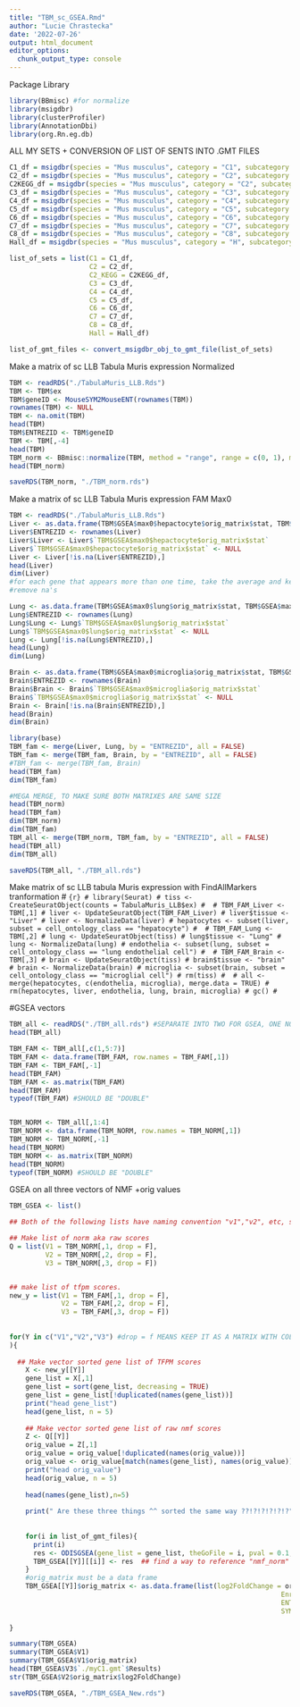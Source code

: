 ```yaml
---
title: "TBM_sc_GSEA.Rmd"
author: "Lucie Chrastecka"
date: '2022-07-26'
output: html_document
editor_options: 
  chunk_output_type: console
---
```


Package Library
```r
library(BBmisc) #for normalize
library(msigdbr)
library(clusterProfiler)
library(AnnotationDbi)
library(org.Rn.eg.db)

```

ALL MY SETS + CONVERSION OF LIST OF SENTS INTO .GMT FILES
```r
C1_df = msigdbr(species = "Mus musculus", category = "C1", subcategory = "")
C2_df = msigdbr(species = "Mus musculus", category = "C2", subcategory = "CGP")
C2KEGG_df = msigdbr(species = "Mus musculus", category = "C2", subcategory = "CP:KEGG")
C3_df = msigdbr(species = "Mus musculus", category = "C3", subcategory = "MIR:MIRDB")
C4_df = msigdbr(species = "Mus musculus", category = "C4", subcategory = "CGN")
C5_df = msigdbr(species = "Mus musculus", category = "C5", subcategory = "BP")
C6_df = msigdbr(species = "Mus musculus", category = "C6", subcategory = "")
C7_df = msigdbr(species = "Mus musculus", category = "C7", subcategory = "IMMUNESIGDB")
C8_df = msigdbr(species = "Mus musculus", category = "C8", subcategory = "") #update on all
Hall_df = msigdbr(species = "Mus musculus", category = "H", subcategory = "")

list_of_sets = list(C1 = C1_df,
                    C2 = C2_df,
                    C2_KEGG = C2KEGG_df,
                    C3 = C3_df,
                    C4 = C4_df,
                    C5 = C5_df,
                    C6 = C6_df,
                    C7 = C7_df,
                    C8 = C8_df,
                    Hall = Hall_df)

list_of_gmt_files <- convert_msigdbr_obj_to_gmt_file(list_of_sets)
```

Make a matrix of sc LLB Tabula Muris expression Normalized
```r
TBM <- readRDS("./TabulaMuris_LLB.Rds")
TBM <- TBM$ex
TBM$geneID <- MouseSYM2MouseENT(rownames(TBM))
rownames(TBM) <- NULL
TBM <- na.omit(TBM)
head(TBM)
TBM$ENTREZID <- TBM$geneID
TBM <- TBM[,-4]
head(TBM)
TBM_norm <- BBmisc::normalize(TBM, method = "range", range = c(0, 1), margin = 1L, on.constant = "quiet")#normalize this to be between 0-1, always must have 1 and 0 in each row
head(TBM_norm)

saveRDS(TBM_norm, "./TBM_norm.rds")

```
Make a matrix of sc LLB Tabula Muris expression FAM Max0
```r
TBM <- readRDS("./TabulaMuris_LLB.Rds")
Liver <- as.data.frame(TBM$GSEA$max0$hepactocyte$orig_matrix$stat, TBM$GSEA$max0$hepactocyte$orig_matrix$ENTREZID)
Liver$ENTREZID <- rownames(Liver)
Liver$Liver <- Liver$`TBM$GSEA$max0$hepactocyte$orig_matrix$stat`
Liver$`TBM$GSEA$max0$hepactocyte$orig_matrix$stat` <- NULL
Liver <- Liver[!is.na(Liver$ENTREZID),]
head(Liver)
dim(Liver)
#for each gene that appears more than one time, take the average and keep only one instance
#remove na's

Lung <- as.data.frame(TBM$GSEA$max0$lung$orig_matrix$stat, TBM$GSEA$max0$lung$orig_matrix$ENTREZID)
Lung$ENTREZID <- rownames(Lung)
Lung$Lung <- Lung$`TBM$GSEA$max0$lung$orig_matrix$stat`
Lung$`TBM$GSEA$max0$lung$orig_matrix$stat` <- NULL
Lung <- Lung[!is.na(Lung$ENTREZID),]
head(Lung)
dim(Lung)

Brain <- as.data.frame(TBM$GSEA$max0$microglia$orig_matrix$stat, TBM$GSEA$max0$microglia$orig_matrix$ENTREZID)
Brain$ENTREZID <- rownames(Brain)
Brain$Brain <- Brain$`TBM$GSEA$max0$microglia$orig_matrix$stat`
Brain$`TBM$GSEA$max0$microglia$orig_matrix$stat` <- NULL
Brain <- Brain[!is.na(Brain$ENTREZID),]
head(Brain)
dim(Brain)

library(base)
TBM_fam <- merge(Liver, Lung, by = "ENTREZID", all = FALSE)
TBM_fam <- merge(TBM_fam, Brain, by = "ENTREZID", all = FALSE)
#TBM_fam <- merge(TBM_fam, Brain)
head(TBM_fam)
dim(TBM_fam)

#MEGA MERGE, TO MAKE SURE BOTH MATRIXES ARE SAME SIZE
head(TBM_norm)
head(TBM_fam)
dim(TBM_norm)
dim(TBM_fam)
TBM_all <- merge(TBM_norm, TBM_fam, by = "ENTREZID", all = FALSE)
head(TBM_all)
dim(TBM_all)

saveRDS(TBM_all, "./TBM_all.rds")
```

Make matrix of sc LLB tabula Muris expression with FindAllMarkers tranformation
# ```{r}
# library(Seurat)
# tiss <- CreateSeuratObject(counts = TabulaMuris_LLB$ex)
# 
# TBM_FAM_Liver <- TBM[,1]
# liver <- UpdateSeuratObject(TBM_FAM_Liver)
# liver$tissue <- "Liver"
# liver <- NormalizeData(liver)
# hepatocytes <- subset(liver, subset = cell_ontology_class == "hepatocyte")
# 
# TBM_FAM_Lung <- TBM[,2]
# lung <- UpdateSeuratObject(tiss)
# lung$tissue <- "Lung"
# lung <- NormalizeData(lung)
# endothelia <- subset(lung, subset = cell_ontology_class == "lung endothelial cell")
# 
# TBM_FAM_Brain <- TBM[,3]
# brain <- UpdateSeuratObject(tiss)
# brain$tissue <- "brain"
# brain <- NormalizeData(brain)
# microglia <- subset(brain, subset = cell_ontology_class == "microglial cell")
# rm(tiss)
# 
# all <- merge(hepatocytes, c(endothelia, microglia), merge.data = TRUE)
# rm(hepatocytes, liver, endothelia, lung, brain, microglia)
# gc()
# ```


#GSEA vectors
```r
TBM_all <- readRDS("./TBM_all.rds") #SEPARATE INTO TWO FOR GSEA, ONE NORMALIZED (FOR COLOR) ONE FAM (FOR GSEA)
head(TBM_all)

TBM_FAM <- TBM_all[,c(1,5:7)]
TBM_FAM <- data.frame(TBM_FAM, row.names = TBM_FAM[,1])
TBM_FAM <- TBM_FAM[,-1]
head(TBM_FAM)
TBM_FAM <- as.matrix(TBM_FAM)
head(TBM_FAM)
typeof(TBM_FAM) #SHOULD BE "DOUBLE"


TBM_NORM <- TBM_all[,1:4]
TBM_NORM <- data.frame(TBM_NORM, row.names = TBM_NORM[,1])
TBM_NORM <- TBM_NORM[,-1]
head(TBM_NORM)
TBM_NORM <- as.matrix(TBM_NORM)
head(TBM_NORM)
typeof(TBM_NORM) #SHOULD BE "DOUBLE"

```

GSEA on all three vectors of NMF +orig values
```r

TBM_GSEA <- list()

## Both of the following lists have naming convention "v1","v2", etc, so you can index them in a single for loop by assigning the loop variable as the character string.

## Make list of norm aka raw scores
Q = list(V1 = TBM_NORM[,1, drop = F],
         V2 = TBM_NORM[,2, drop = F],
         V3 = TBM_NORM[,3, drop = F])


## make list of tfpm scores.
new_y = list(V1 = TBM_FAM[,1, drop = F],
             V2 = TBM_FAM[,2, drop = F],
             V3 = TBM_FAM[,3, drop = F])
    
    
for(Y in c("V1","V2","V3") #drop = f MEANS KEEP IT AS A MATRIX WITH COLLUMNS AND
){
  
  ## Make vector sorted gene list of TFPM scores
    X <- new_y[[Y]]
    gene_list = X[,1]
    gene_list = sort(gene_list, decreasing = TRUE)
    gene_list = gene_list[!duplicated(names(gene_list))]
    print("head gene_list")
    head(gene_list, n = 5)
    
    ## Make vector sorted gene list of raw nmf scores
    Z <- Q[[Y]]
    orig_value = Z[,1]
    orig_value = orig_value[!duplicated(names(orig_value))]
    orig_value <- orig_value[match(names(gene_list), names(orig_value))] #SORTED BASED ON GENE_LIST TO MAINTAIN ORDER
    print("head orig_value")
    head(orig_value, n = 5)
    
    head(names(gene_list),n=5)
    
    print(" Are these three things ^^ sorted the same way ??!?!?!?!?!?")
    
    
    for(i in list_of_gmt_files){
      print(i)
      res <- ODISGSEA(gene_list = gene_list, theGoFile = i, pval = 0.1, onlypos = TRUE) #drop to 0.1, onlypos is true because NMF
      TBM_GSEA[[Y]][[i]] <- res  ## find a way to reference "nmf_norm" and "nmf_norm_org"
    }
    #orig_matrix must be a data frame
    TBM_GSEA[[Y]]$orig_matrix <- as.data.frame(list(log2FoldChange = orig_value,
                                                                    EnrichmentScore = gene_list,
                                                                    ENTREZID = names(gene_list),
                                                                    SYMBOL = MouseENT2MouseSYM(names(gene_list)))) #rat conversion function returns some NA's 
    
}

summary(TBM_GSEA)
summary(TBM_GSEA$V1)
summary(TBM_GSEA$V1$orig_matrix)
head(TBM_GSEA$V3$`./myC1.gmt`$Results)
str(TBM_GSEA$V2$orig_matrix$log2FoldChange)

saveRDS(TBM_GSEA, "./TBM_GSEA_New.rds")

```